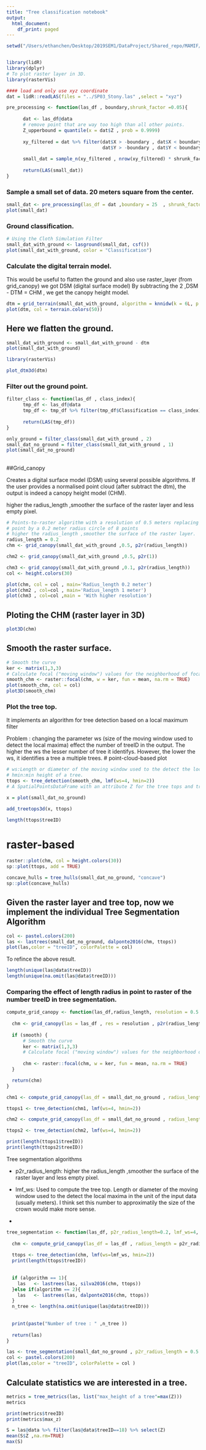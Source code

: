 ```yaml
---
title: "Tree classification notebook"
output:
  html_document:
    df_print: paged
---
```


```r
setwd("/Users/ethanchen/Desktop/2019SEM1/DataProject/Shared_repo/MAMIF/")


library(lidR)
library(dplyr)
# To plot raster layer in 3D.
library(rasterVis)
```


```r

#### load and only use xyz coordinate
dat = lidR::readLAS(files = "../SP03_Stony.las" ,select = "xyz")

pre_processing <- function(las_df , boundary,shrunk_factor =0.05){
      
      dat <- las_df@data
      # remove point that are way too high than all other points.
      Z_upperbound = quantile(x = dat$Z , prob = 0.9999)
      
      xy_filtered = dat %>% filter(dat$X > -boundary , dat$X < boundary,
                                   dat$Y > -boundary , dat$Y < boundary , dat$Z < Z_upperbound) 
      
      small_dat = sample_n(xy_filtered , nrow(xy_filtered) * shrunk_factor )
      
      return(LAS(small_dat))
}


```



### Sample a small set of data. 20 meters square from the center. 
```r
small_dat <- pre_processing(las_df = dat ,boundary = 25  , shrunk_factor = 0.4)
plot(small_dat)
```



### Ground classification.
```r
# Using the Cloth Simulation Filter
small_dat_with_ground <- lasground(small_dat, csf())
plot(small_dat_with_ground, color = "Classification")
```

### Calculate the digital terrain model.
This would be useful to flatten the ground and also use raster_layer (from grid_canopy) we got DSM (digital surface model)
By subtracting the 2 ,DSM - DTM = CHM , we get the canopy height model.

```r
dtm = grid_terrain(small_dat_with_ground, algorithm = knnidw(k = 6L, p = 2))
plot(dtm, col = terrain.colors(50))
```

## Here we flatten the ground.
```r
small_dat_with_ground <- small_dat_with_ground - dtm
plot(small_dat_with_ground)
```

```r
library(rasterVis)

plot_dtm3d(dtm)

```


### Filter out the ground point.

```r

filter_class <- function(las_df , class_index){
      tmp_df <- las_df@data
      tmp_df <- tmp_df %>% filter(tmp_df$Classification == class_index)
      
      return(LAS(tmp_df))
}
```

```r
only_ground = filter_class(small_dat_with_ground , 2)
small_dat_no_ground = filter_class(small_dat_with_ground , 1)
plot(small_dat_no_ground)
```


##

##Grid_canopy


Creates a digital surface model (DSM) using several possible algorithms. If the user provides a normalised point cloud (after subtract the dtm), the output is indeed a canopy height model (CHM).

higher the radius_length ,smoother the surface of the raster layer and less empty pixel.
```r
# Points-to-raster algorithm with a resolution of 0.5 meters replacing each
# point by a 0.2 meter radius circle of 8 points
# higher the radius_length ,smoother the surface of the raster layer.
radius_length = 0.2
chm <- grid_canopy(small_dat_with_ground ,0.5, p2r(radius_length))

chm2 <- grid_canopy(small_dat_with_ground ,0.5, p2r(1))

chm3 <- grid_canopy(small_dat_with_ground ,0.1, p2r(radius_length))
col <- height.colors(30)

plot(chm, col = col , main='Radius_length 0.2 meter')
plot(chm2 , col=col , main='Radius_length 1 meter')
plot(chm3 , col=col ,main = 'With higher resolution')
```

## Ploting the CHM (raster layer in 3D)
```r
plot3D(chm)
```

## Smooth the raster surface.
```r
# Smooth the curve 
ker <- matrix(1,3,3)
# Calculate focal ("moving window") values for the neighborhood of focal cells using a matrix of weights, perhaps in combination with a function.
smooth_chm <- raster::focal(chm, w = ker, fun = mean, na.rm = TRUE)
plot(smooth_chm, col = col)
plot3D(smooth_chm)
```


### Plot the tree top.
It implements an algorithm for tree detection based on a local maximum filter

Problem : changing the parameter ws (size of the moving window used to detect the local maxima) effect the number of treeID in the output. The higher the ws the lesser number of tree it identifys. However, the lower the ws, it identifies a tree a multiple trees.
# point-cloud-based plot
```r
# ws:Length or diameter of the moving window used to the detect the local maxima in the unit of the input data (usually meters)
# hmin:min height of a tree.
ttops <- tree_detection(smooth_chm, lmf(ws=4, hmin=2))
# A SpatialPointsDataFrame with an attribute Z for the tree tops and treeID with an individual ID for each tree.

x = plot(small_dat_no_ground)

add_treetops3d(x, ttops)

```

```r
length(ttops$treeID)
```

# raster-based
```r
raster::plot(chm, col = height.colors(30))
sp::plot(ttops, add = TRUE)
```

```r
concave_hulls = tree_hulls(small_dat_no_ground, "concave")
sp::plot(concave_hulls)
```


## Given the raster layer and tree top, now we implement the individual Tree Segmentation Algorithm

```r
col <- pastel.colors(200)
las <- lastrees(small_dat_no_ground, dalponte2016(chm, ttops))
plot(las,color = "treeID", colorPalette = col)
```


To refince the above result.
```r
length(unique(las@data$treeID))
length(unique(na.omit(las@data$treeID)))
```

### Comparing the effect of length radius in point to raster of the number treeID in tree segmentation.
```r

compute_grid_canopy <- function(las_df,radius_length, resolution = 0.5 , smooth= TRUE){
  
  chm <- grid_canopy(las = las_df , res = resolution , p2r(radius_length))
  
  if (smooth) {
      # Smooth the curve 
      ker <- matrix(1,3,3)
      # Calculate focal ("moving window") values for the neighborhood of focal cells using a matrix of weights, perhaps in combination with a function.
      
      chm <- raster::focal(chm, w = ker, fun = mean, na.rm = TRUE)
  }

  return(chm)
}

chm1 <- compute_grid_canopy(las_df = small_dat_no_ground , radius_length = 0.2)

ttops1 <- tree_detection(chm1, lmf(ws=4, hmin=2))

chm2 <- compute_grid_canopy(las_df = small_dat_no_ground , radius_length = 1)

ttops2 <- tree_detection(chm2, lmf(ws=4, hmin=2))

print(length(ttops1$treeID))
print(length(ttops2$treeID))
```

Tree segmentation algorithms

* p2r_radius_length:  higher the radius_length ,smoother the surface of the raster layer and less empty pixel.

* lmf_ws: Used to compute the tree top. Length or diameter of the moving window used to the detect the local maxima in the unit of the input data (usually meters). I think set this number to approximatily the size of the crown would make more sense.

* 
```r


tree_segmentation <- function(las_df, p2r_radius_length=0.2, lmf_ws=4, algorithm =1,resolution = 0.5 , smooth= TRUE){
  
  chm <- compute_grid_canopy(las_df = las_df , radius_length = p2r_radius_length ,resolution = resolution , smooth = smooth)
  
  ttops <- tree_detection(chm, lmf(ws=lmf_ws, hmin=2))
  print(length(ttops$treeID))
  
  
  if (algorithm == 1){
    las   <- lastrees(las, silva2016(chm, ttops))
  }else if(algorithm == 2){
    las   <- lastrees(las, dalponte2016(chm, ttops))
  }
  n_tree <- length(na.omit(unique(las@data$treeID)))
  
  
  print(paste("Number of tree : " ,n_tree ))
  
  return(las)
}

las <- tree_segmentation(small_dat_no_ground , p2r_radius_length = 0.5 , lmf_ws = 6.5 , algorithm = 2)
col <- pastel.colors(200)
plot(las,color = "treeID", colorPalette = col )
```



## Calculate statistics we are interested in a tree.
```r
metrics = tree_metrics(las, list("max_height of a tree"=max(Z)))
metrics
```


```r
print(metrics$treeID)
print(metrics$max_z)
```

```r
S = las@data %>% filter(las@data$treeID==18) %>% select(Z) 
mean(S$Z ,na.rm=TRUE)
max(S)
```


